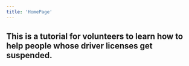 ```yaml
---
title: 'HomePage'
---
```


## This is a tutorial for volunteers to learn how to help people whose driver licenses get suspended.

